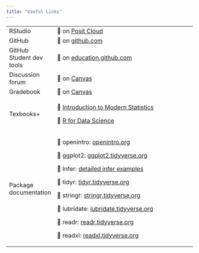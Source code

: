 ```yaml
---
title: "Useful Links"
---
```


+--------------------------+-------------------------------------------------------------------------------------------------------------------------------------------------------------------------------------------------------------+---+
| RStudio                  | 🔗 on [Posit Cloud](https://posit.cloud/)                                                                                                                                                                   |   |
+--------------------------+-------------------------------------------------------------------------------------------------------------------------------------------------------------------------------------------------------------+---+
| GitHub                   | 🔗 on [github.com](https://github.com)                                                                                                                                                                      |   |
+--------------------------+-------------------------------------------------------------------------------------------------------------------------------------------------------------------------------------------------------------+---+
| GitHub Student dev tools | 🔗 on [education.github.com](https://docs.github.com/en/education/explore-the-benefits-of-teaching-and-learning-with-github-education/github-education-for-students/apply-to-github-education-as-a-student) |   |
+--------------------------+-------------------------------------------------------------------------------------------------------------------------------------------------------------------------------------------------------------+---+
| Discussion forum         | 🔗 on [Canvas](https://canvas.ithaca.edu)                                                                                                                                                                   |   |
+--------------------------+-------------------------------------------------------------------------------------------------------------------------------------------------------------------------------------------------------------+---+
| Gradebook                | 🔗 on [Canvas](https://canvas.duke.edu/courses/26106/gradebook)                                                                                                                                             |   |
+--------------------------+-------------------------------------------------------------------------------------------------------------------------------------------------------------------------------------------------------------+---+
| Texbooks+                | 🔗 [Introduction to Modern Statistics](https://openintro-ims2.netlify.app/)                                                                                                                                 |   |
|                          |                                                                                                                                                                                                             |   |
|                          | 🔗 [R for Data Science](https://r4ds.hadley.nz/)                                                                                                                                                            |   |
+--------------------------+-------------------------------------------------------------------------------------------------------------------------------------------------------------------------------------------------------------+---+
| Package documentation    | 🔗 openintro: [openintro.org](https://www.rdocumentation.org/packages/openintro/versions/2.4.0)                                                                                                             |   |
|                          |                                                                                                                                                                                                             |   |
|                          | 🔗 ggplot2: [ggplot2.tidyverse.org](https://ggplot2.tidyverse.org/)                                                                                                                                         |   |
|                          |                                                                                                                                                                                                             |   |
|                          | 🔗 Infer: [detailed infer examples](https://cran.r-project.org/web/packages/infer/vignettes/observed_stat_examples.html)                                                                                    |   |
|                          |                                                                                                                                                                                                             |   |
|                          | 🔗 tidyr: [tidyr.tidyverse.org](https://tidyr.tidyverse.org/)                                                                                                                                               |   |
|                          |                                                                                                                                                                                                             |   |
|                          | 🔗 stringr: [stringr.tidyverse.org](https://stringr.tidyverse.org/)                                                                                                                                         |   |
|                          |                                                                                                                                                                                                             |   |
|                          | 🔗 lubridate: [lubridate.tidyverse.org](https://lubridate.tidyverse.org/)                                                                                                                                   |   |
|                          |                                                                                                                                                                                                             |   |
|                          | 🔗 readr: [readr.tidyverse.org](https://readr.tidyverse.org/)                                                                                                                                               |   |
|                          |                                                                                                                                                                                                             |   |
|                          | 🔗 readxl: [readxl.tidyverse.org](https://readxl.tidyverse.org/)                                                                                                                                            |   |
+--------------------------+-------------------------------------------------------------------------------------------------------------------------------------------------------------------------------------------------------------+---+
